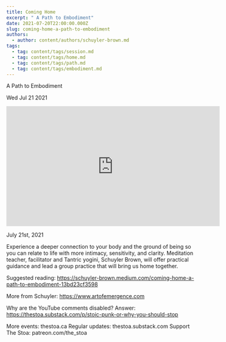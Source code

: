 ```yaml
---
title: Coming Home
excerpt: " A Path to Embodiment"
date: 2021-07-20T22:00:00.000Z
slug: coming-home-a-path-to-embodiment
authors:
  - author: content/authors/schuyler-brown.md
tags:
  - tag: content/tags/session.md
  - tag: content/tags/home.md
  - tag: content/tags/path.md
  - tag: content/tags/embodiment.md
---
```




 A Path to Embodiment

Wed Jul 21 2021

<iframe width="560" height="315" src="https://www.youtube.com/embed/yO4Jv-du2dE" title="Coming Home: A Path to Embodiment w/ Schuyler Brown" frameborder="0" allow="accelerometer; autoplay; clipboard-write; encrypted-media; gyroscope; picture-in-picture" allowfullscreen ></iframe>

July 21st, 2021

Experience a deeper connection to your body and the ground of being so you can relate to life with more intimacy, sensitivity, and clarity. Meditation teacher, facilitator and Tantric yogini, Schuyler Brown, will offer practical guidance and lead a group practice that will bring us home together.

Suggested reading: https://schuyler-brown.medium.com/coming-home-a-path-to-embodiment-13bd23cf3598

More from Schuyler: https://www.artofemergence.com

Why are the YouTube comments disabled? Answer: https://thestoa.substack.com/p/stoic-punk-or-why-you-should-stop

More events: thestoa.ca
Regular updates: thestoa.substack.com
Support The Stoa: patreon.com/the_stoa


